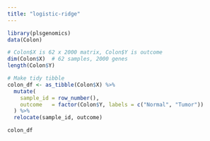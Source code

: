 ```yaml
---
title: "logistic-ridge"
---
```


```r
library(plsgenomics)
data(Colon)

# Colon$X is 62 x 2000 matrix, Colon$Y is outcome
dim(Colon$X)  # 62 samples, 2000 genes
length(Colon$Y)

# Make tidy tibble
colon_df <- as_tibble(Colon$X) %>%
  mutate(
    sample_id = row_number(),
    outcome   = factor(Colon$Y, labels = c("Normal", "Tumor"))
  ) %>%
  relocate(sample_id, outcome)

colon_df
```

